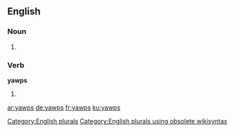 
==English==

===Noun===
{{head|en}}

# {{plural of|yawp}}

===Verb===
'''yawps'''

# {{en-third-person singular of|yawp}}

[[Category:English plurals]][[Category:English plurals using obsolete wikisyntax]]

[[ar:yawps]]
[[de:yawps]]
[[fr:yawps]]
[[ku:yawps]]